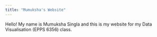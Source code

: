 ```yaml
---
title: "Mumuksha's Website"
---
```


Hello! My name is Mumuksha Singla and this is my website for my Data Visualisation (EPPS 6356) class.
